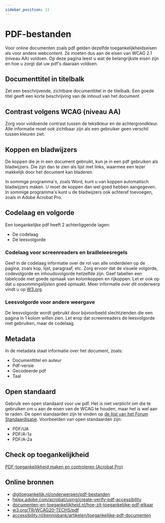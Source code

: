 ```yaml
---
sidebar_position: 11
---
```


# PDF-bestanden

Voor online documenten zoals pdf gelden dezelfde toegankelijkheidseisen als voor andere webcontent. Ze moeten dus aan de eisen van WCAG 2.1 (niveau AA) voldoen. Op deze pagina leest u wat de belangrijkste eisen zijn en hoe u zorgt dat uw pdf's daaraan voldoen.

## Documenttitel in titelbalk

Zet een beschrijvende, zichtbare documenttitel in de titelbalk. Een goede titel geeft een korte beschrijving van de inhoud van het document

## Contrast volgens WCAG (niveau AA)

Zorg voor voldoende contrast tussen de tekstkleur en de achtergrondkleur. Alle informatie moet ook zichtbaar zijn als een gebruiker geen verschil tussen kleuren ziet.

## Koppen en bladwijzers

De koppen die je in een document gebruikt, kun je in een pdf gebruiken als bladwijzers. Die zijn dan te zien als lijst met links, waarmee een lezer makkelijk door het document kan bladeren.

In sommige programma's, zoals Word, kunt u van koppen automatisch bladwijzers maken. U moet de koppen dan wel goed hebben aangegeven. In sommige programma's kunt u de bladwijzers ook achteraf toevoegen, zoals in Adobe Acrobat Pro.

## Codelaag en volgorde

Een toegankelijke pdf heeft 2 achterliggende lagen:

- De codelaag
- De leesvolgorde

### Codelaag voor screenreaders en brailleleesregels

Geef in de codelaag informatie over de rol van alle onderdelen op de pagina, zoals kop, lijst, paragraaf, etc. Zorg ervoor dat de visuele volgorde, codevolgorde en inhoudsvolgorde hetzelfde zijn. Geef tabellen een tabelcode met goede opmaak van kolomkoppen en rijkoppen. Let er ook op dat u opsommingslijsten goed opmaakt. Meer informatie over dit onderwerp vindt u op [W3.org](https://www.w3.org/TR/WCAG20-TECHS/pdf.html).

### Leesvolgorde voor andere weergave

De leesvolgorde wordt gebruikt door bijvoorbeeld slechtzienden die een pagina in 1 kolom willen zien. Let erop dat screenreaders de leesvolgorde niet gebruiken, maar de codelaag.

## Metadata

In de metadata staat informatie over het document, zoals:

- Documenttitel en auteur
- Pdf-versie
- Gecodeerde pdf
- Taal

## Open standaard

Gebruik een open standaard voor uw pdf. Het is niet verplicht om die te gebruiken om u aan de eisen van de WCAG te houden, maar het is wel aan te raden. De open standaarden zijn te vinden op [de lijst van het Forum Standaardisatie](https://www.forumstandaardisatie.nl/standaard/pdf-nen-iso). Voorbeelden van open standaarden zijn:

- PDF/UA
- PDF/A-1a
- PDF/A-2a

## Check op toegankelijkheid

[PDF-toegankelijkheid maken en controleren (Acrobat Pro)](https://helpx.adobe.com/nl/acrobat/using/create-verify-pdf-accessibility.html#check_accessibility_of_PDFs)

## Online bronnen

- [digitoegankelijk.nl/onderwerpen/pdf-bestanden](https://www.digitoegankelijk.nl/uitleg-van-eisen/pdf-documenten)
- [helpx.adobe.com/acrobat/using/create-verify-pdf-accessibility](https://helpx.adobe.com/acrobat/using/create-verify-pdf-accessibility.html)
- [documenten-en-toegankelijkheid.nl/hoe-zit-toegankelijke-pdf-elkaar](http://documenten-en-toegankelijkheid.nl/hoe-zit-toegankelijke-pdf-elkaar/)
- [w3.org/TR/WCAG20-TECHS/pdf](https://www.w3.org/TR/WCAG20-TECHS/pdf)
- [accessibility.nl/kennisbank/artikelen/toegankelijke-pdf-documenten](https://www.accessibility.nl/kennisbank/artikelen/toegankelijke-pdf-documenten)
